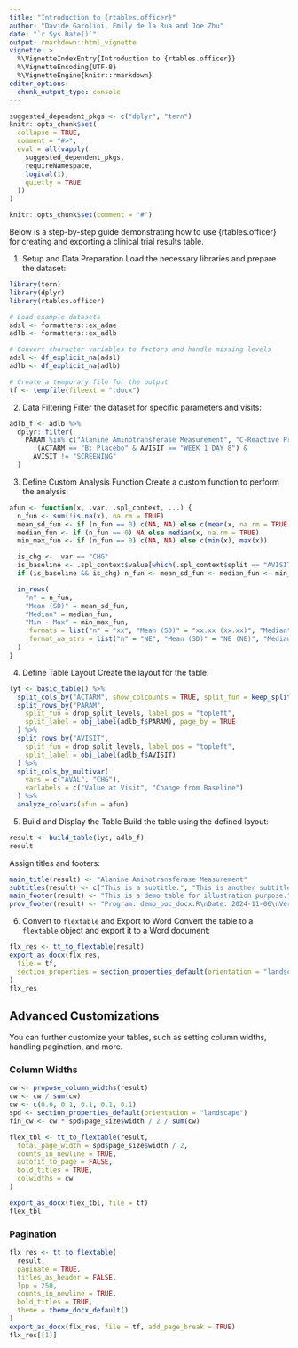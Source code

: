 ```yaml
---
title: "Introduction to {rtables.officer}"
author: "Davide Garolini, Emily de la Rua and Joe Zhu"
date: "`r Sys.Date()`"
output: rmarkdown::html_vignette
vignette: >
  %\VignetteIndexEntry{Introduction to {rtables.officer}}
  %\VignetteEncoding{UTF-8}
  %\VignetteEngine{knitr::rmarkdown}
editor_options:
  chunk_output_type: console
---
```


```r
suggested_dependent_pkgs <- c("dplyr", "tern")
knitr::opts_chunk$set(
  collapse = TRUE,
  comment = "#>",
  eval = all(vapply(
    suggested_dependent_pkgs,
    requireNamespace,
    logical(1),
    quietly = TRUE
  ))
)
```

```r
knitr::opts_chunk$set(comment = "#")
```

Below is a step-by-step guide demonstrating how to use {rtables.officer} for creating and exporting a clinical trial results table.

1. Setup and Data Preparation
Load the necessary libraries and prepare the dataset:

```r
library(tern)
library(dplyr)
library(rtables.officer)

# Load example datasets
adsl <- formatters::ex_adae
adlb <- formatters::ex_adlb

# Convert character variables to factors and handle missing levels
adsl <- df_explicit_na(adsl)
adlb <- df_explicit_na(adlb)

# Create a temporary file for the output
tf <- tempfile(fileext = ".docx")
```
2. Data Filtering
Filter the dataset for specific parameters and visits:

```r
adlb_f <- adlb %>%
  dplyr::filter(
    PARAM %in% c("Alanine Aminotransferase Measurement", "C-Reactive Protein Measurement") &
      !(ACTARM == "B: Placebo" & AVISIT == "WEEK 1 DAY 8") &
      AVISIT != "SCREENING"
  )
```
3. Define Custom Analysis Function
Create a custom function to perform the analysis:

```r
afun <- function(x, .var, .spl_context, ...) {
  n_fun <- sum(!is.na(x), na.rm = TRUE)
  mean_sd_fun <- if (n_fun == 0) c(NA, NA) else c(mean(x, na.rm = TRUE), sd(x, na.rm = TRUE))
  median_fun <- if (n_fun == 0) NA else median(x, na.rm = TRUE)
  min_max_fun <- if (n_fun == 0) c(NA, NA) else c(min(x), max(x))

  is_chg <- .var == "CHG"
  is_baseline <- .spl_context$value[which(.spl_context$split == "AVISIT")] == "BASELINE"
  if (is_baseline && is_chg) n_fun <- mean_sd_fun <- median_fun <- min_max_fun <- NULL

  in_rows(
    "n" = n_fun,
    "Mean (SD)" = mean_sd_fun,
    "Median" = median_fun,
    "Min - Max" = min_max_fun,
    .formats = list("n" = "xx", "Mean (SD)" = "xx.xx (xx.xx)", "Median" = "xx.xx", "Min - Max" = "xx.xx - xx.xx"),
    .format_na_strs = list("n" = "NE", "Mean (SD)" = "NE (NE)", "Median" = "NE", "Min - Max" = "NE - NE")
  )
}
```

4. Define Table Layout
Create the layout for the table:

```r
lyt <- basic_table() %>%
  split_cols_by("ACTARM", show_colcounts = TRUE, split_fun = keep_split_levels(levels(adlb_f$ACTARM)[c(1, 2)])) %>%
  split_rows_by("PARAM",
    split_fun = drop_split_levels, label_pos = "topleft",
    split_label = obj_label(adlb_f$PARAM), page_by = TRUE
  ) %>%
  split_rows_by("AVISIT",
    split_fun = drop_split_levels, label_pos = "topleft",
    split_label = obj_label(adlb_f$AVISIT)
  ) %>%
  split_cols_by_multivar(
    vars = c("AVAL", "CHG"),
    varlabels = c("Value at Visit", "Change from Baseline")
  ) %>%
  analyze_colvars(afun = afun)
```
5. Build and Display the Table
Build the table using the defined layout:

```r
result <- build_table(lyt, adlb_f)
result
```
Assign titles and footers:

```r
main_title(result) <- "Alanine Aminotransferase Measurement"
subtitles(result) <- c("This is a subtitle.", "This is another subtitle.")
main_footer(result) <- "This is a demo table for illustration purpose."
prov_footer(result) <- "Program: demo_poc_docx.R\nDate: 2024-11-06\nVersion: 0.0.1\n"
```
6. Convert to `flextable` and Export to Word
Convert the table to a `flextable` object and export it to a Word document:

```r
flx_res <- tt_to_flextable(result)
export_as_docx(flx_res,
  file = tf,
  section_properties = section_properties_default(orientation = "landscape")
)
flx_res
```
## Advanced Customizations
You can further customize your tables, such as setting column widths, handling pagination, and more.

### Column Widths
```r
cw <- propose_column_widths(result)
cw <- cw / sum(cw)
cw <- c(0.6, 0.1, 0.1, 0.1, 0.1)
spd <- section_properties_default(orientation = "landscape")
fin_cw <- cw * spd$page_size$width / 2 / sum(cw)

flex_tbl <- tt_to_flextable(result,
  total_page_width = spd$page_size$width / 2,
  counts_in_newline = TRUE,
  autofit_to_page = FALSE,
  bold_titles = TRUE,
  colwidths = cw
)

export_as_docx(flex_tbl, file = tf)
flex_tbl
```
### Pagination
```r
flx_res <- tt_to_flextable(
  result,
  paginate = TRUE,
  titles_as_header = FALSE,
  lpp = 250,
  counts_in_newline = TRUE,
  bold_titles = TRUE,
  theme = theme_docx_default()
)
export_as_docx(flx_res, file = tf, add_page_break = TRUE)
flx_res[[1]]
```
